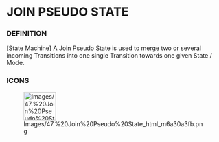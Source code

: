             
= JOIN PSEUDO STATE =
 
=== DEFINITION ===
 
&#91;State Machine&#93; A Join Pseudo State is used to merge two or several incoming Transitions into one single Transition towards one given State / Mode.

 
=== ICONS ===
 
[[Image:Images/47.%20Join%20Pseudo%20State_html_m6a30a3fb.png|75x66px]]

   